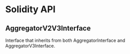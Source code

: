 # Solidity API

## AggregatorV2V3Interface

Interface that inherits from both AggregatorInterface and AggregatorV3Interface.
